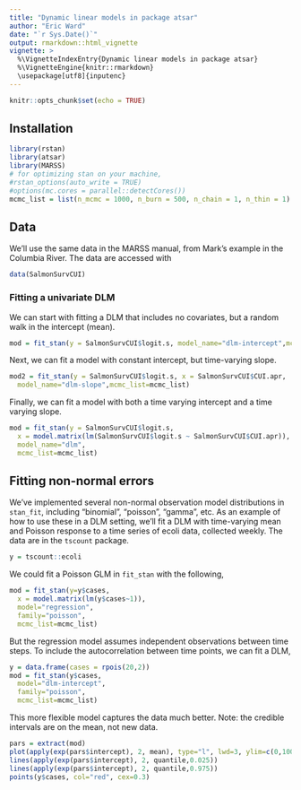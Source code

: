 ```yaml
---
title: "Dynamic linear models in package atsar"
author: "Eric Ward"
date: "`r Sys.Date()`"
output: rmarkdown::html_vignette
vignette: >
  %\VignetteIndexEntry{Dynamic linear models in package atsar}
  %\VignetteEngine{knitr::rmarkdown}
  \usepackage[utf8]{inputenc}
---
```


```r
knitr::opts_chunk$set(echo = TRUE)
```

## Installation

```r
library(rstan)
library(atsar)
library(MARSS)
# for optimizing stan on your machine,
#rstan_options(auto_write = TRUE)
#options(mc.cores = parallel::detectCores())
mcmc_list = list(n_mcmc = 1000, n_burn = 500, n_chain = 1, n_thin = 1)
```

## Data

We'll use the same data in the MARSS manual, from Mark's example in the Columbia River. The data are accessed with 

```r
data(SalmonSurvCUI)
```

### Fitting a univariate DLM

We can start with fitting a DLM that includes no covariates, but a random walk in the intercept (mean). 

```r
mod = fit_stan(y = SalmonSurvCUI$logit.s, model_name="dlm-intercept",mcmc_list=mcmc_list)
```

Next, we can fit a model with constant intercept, but time-varying slope.

```r
mod2 = fit_stan(y = SalmonSurvCUI$logit.s, x = SalmonSurvCUI$CUI.apr, 
  model_name="dlm-slope",mcmc_list=mcmc_list)
```

Finally, we can fit a model with both a time varying intercept and a time varying slope. 

```r
mod = fit_stan(y = SalmonSurvCUI$logit.s, 
  x = model.matrix(lm(SalmonSurvCUI$logit.s ~ SalmonSurvCUI$CUI.apr)), 
  model_name="dlm",
  mcmc_list=mcmc_list)
```

## Fitting non-normal errors

We've implemented several non-normal observation model distributions in `stan_fit`, including "binomial", "poisson", "gamma", etc. As an example of how to use these in a DLM setting, we'll fit a DLM with time-varying mean and Poisson response to a time series of ecoli data, collected weekly. The data are in the `tscount` package.

```r
y = tscount::ecoli
```

We could fit a Poisson GLM in `fit_stan` with the following,

```r
mod = fit_stan(y=y$cases, 
  x = model.matrix(lm(y$cases~1)), 
  model="regression", 
  family="poisson",
  mcmc_list=mcmc_list)
```

But the regression model assumes independent observations between time steps. To include the autocorrelation between time points, we can fit a DLM,

```r
y = data.frame(cases = rpois(20,2))
mod = fit_stan(y$cases, 
  model="dlm-intercept", 
  family="poisson",
  mcmc_list=mcmc_list)
```

This more flexible model captures the data much better. Note: the credible intervals are on the mean, not new data.

\break  
  
```r
pars = extract(mod)
plot(apply(exp(pars$intercept), 2, mean), type="l", lwd=3, ylim=c(0,100), ylab="E coli", xlab="")
lines(apply(exp(pars$intercept), 2, quantile,0.025))
lines(apply(exp(pars$intercept), 2, quantile,0.975))
points(y$cases, col="red", cex=0.3)
```


